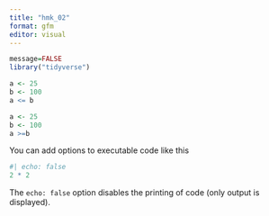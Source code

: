 ```yaml
---
title: "hmk_02"
format: gfm
editor: visual
---
```



```r
message=FALSE
library("tidyverse")
```


```r
a <- 25
b <- 100
a <= b
```
```r
a <- 25
b <- 100
a >=b
```

You can add options to executable code like this

```r
#| echo: false
2 * 2
```

The `echo: false` option disables the printing of code (only output is displayed).

